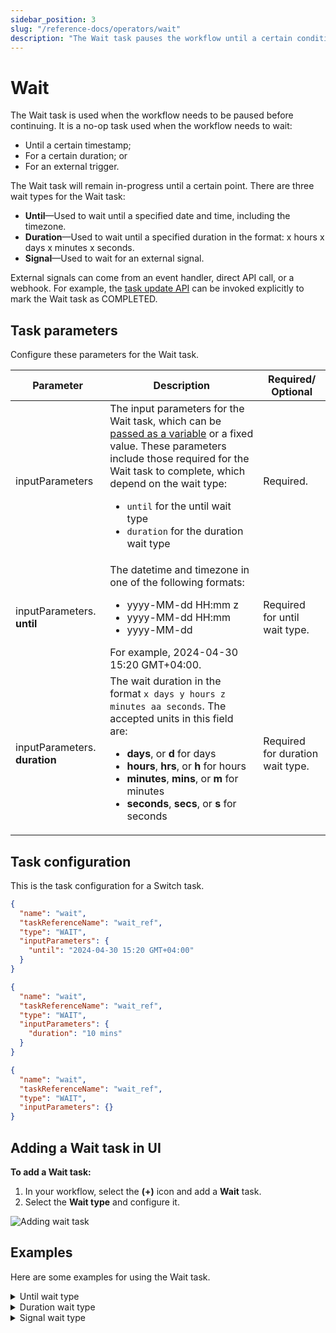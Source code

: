 ```yaml
---
sidebar_position: 3
slug: "/reference-docs/operators/wait"
description: "The Wait task pauses the workflow until a certain condition is met."
---
```



# Wait

The Wait task is used when the workflow needs to be paused before continuing. It is a no-op task used when the workflow needs to wait:

- Until a certain timestamp;
- For a certain duration; or
- For an external trigger.

The Wait task will remain in-progress until a certain point. There are three wait types for the Wait task:

- **Until**—Used to wait until a specified date and time, including the timezone.
- **Duration**—Used to wait until a specified duration in the format: x hours x days x minutes x seconds.
- **Signal**—Used to wait for an external signal.

External signals can come from an event handler, direct API call, or a webhook. For example, the [task update API](https://orkes.io/content/reference-docs/api/task/update-task-status-in-workflow) can be invoked explicitly to mark the Wait task as COMPLETED.

## Task parameters

Configure these parameters for the Wait task.

| Parameter                     | Description                                                                                                                                                                                                                                                                                                                                                                       | Required/ Optional               |
| ----------------------------- | --------------------------------------------------------------------------------------------------------------------------------------------------------------------------------------------------------------------------------------------------------------------------------------------------------------------------------------------------------------------------------- | -------------------------------- |
| inputParameters               | The input parameters for the Wait task, which can be [passed as a variable](https://orkes.io/content/developer-guides/passing-inputs-to-task-in-conductor) or a fixed value. These parameters include those required for the Wait task to complete, which depend on the wait type:<ul><li>`until` for the until wait type</li><li>`duration` for the duration wait type</li></ul> | Required.                        |
| inputParameters. **until**    | The datetime and timezone in one of the following formats:<ul><li>yyyy-MM-dd HH:mm z</li><li>yyyy-MM-dd HH:mm</li><li>yyyy-MM-dd</li></ul>For example, 2024-04-30 15:20 GMT+04:00.                                                                                                                                                                                                | Required for until wait type.    |
| inputParameters. **duration** | The wait duration in the format `x days y hours z minutes aa seconds`. The accepted units in this field are:<ul><li>**days**, or **d** for days</li><li>**hours**, **hrs**, or **h** for hours</li><li>**minutes**, **mins**, or **m** for minutes</li><li>**seconds**, **secs**, or **s** for seconds</li></ul>                                                                  | Required for duration wait type. |

## Task configuration

This is the task configuration for a Switch task.

<Tabs>
<TabItem value="until" label="until">

```json
{
  "name": "wait",
  "taskReferenceName": "wait_ref",
  "type": "WAIT",
  "inputParameters": {
    "until": "2024-04-30 15:20 GMT+04:00"
  }
}
```

</TabItem>

<TabItem value="duration" label="duration">

```json
{
  "name": "wait",
  "taskReferenceName": "wait_ref",
  "type": "WAIT",
  "inputParameters": {
    "duration": "10 mins"
  }
}
```

</TabItem>

<TabItem value="signal" label="signal">

```json
{
  "name": "wait",
  "taskReferenceName": "wait_ref",
  "type": "WAIT",
  "inputParameters": {}
}
```

</TabItem>
</Tabs>

## Adding a Wait task in UI

**To add a Wait task:**

1. In your workflow, select the **(+)** icon and add a **Wait** task.
2. Select the **Wait type** and configure it.

<p><img src="/content/img/ui-guide-wait-task.png" alt="Adding wait task" /></p>

## Examples

Here are some examples for using the Wait task.

<details>
<summary>Until wait type</summary>

<p>
The following task is configured to wait until Dec 25, 2026, 9AM.
</p>

```json
// Wait task definition

{
  "name": "wait",
  "taskReferenceName": "wait_ref",
  "type": "WAIT",
  "inputParameters": {
    "until": "2026-12-25 09:00 GMT+04:00"
  }
}
```

To pass the Wait task parameter as a variable, you can define a workflow input parameter and use it in the Wait task.

```json
// workflow definition

"inputParameters": [
  "waitUntil"
],
```

The Wait task can reference the workflow input parameter using `${workflow.input.variableName}`, replacing `variableName` with the actual variable name.

```json
// Wait task definition

{
  "name": "wait",
  "taskReferenceName": "wait_ref",
  "type": "WAIT",
  "inputParameters": {
    "until": "${workflow.input.waitUntil}"
  }
}
```

Now, the wait timestamp can be defined at runtime. When running the workflow, you can pass the a specific value as the input:

```json
// workflow inputs

{
  "waitUntil": "2024-04-23 15:46 GMT+04:00"
}
```

Based on the input, the workflow waits until 03:46 PM on 23 April 2024.

</details>

<details>
<summary>Duration wait type</summary>

The following task is configured to wait for 28 days.

```json
// Wait task definition

{
  "name": "wait",
  "taskReferenceName": "wait_ref",
  "type": "WAIT",
  "inputParameters": {
    "duration": "28 days"
  }
}
```

<p align="center"><img src="/content/img/wait-for-28-days.png" alt="Wait for 28 days" width="70%" height="auto"></img></p>

To pass the Wait task parameter as a variable, you can define a workflow input parameter and use it in the Wait task.

```json
// workflow definition

"inputParameters": [
  "waitDuration"
],
```

The Wait task can reference the workflow input parameter using `${workflow.input.variableName}`, replacing `variableName` with the actual variable name.

```json
// Wait task definition

{
  "name": "wait",
  "taskReferenceName": "wait_ref",
  "type": "WAIT",
  "inputParameters": {
    "until": "${workflow.input.waitDuration}"
  }
}
```

Now, the wait duration can be defined at runtime. When running the workflow, you can pass the a specific value as the input:

```json
// workflow inputs

{
  "waitDuration": "1 mins 02 seconds"
}
```

Based on the input, the workflow waits for 1 minute 2 seconds.

</details>

<details>
<summary>Signal wait type</summary>

You can configure the wait type to be signal, which can come from an event handler, direct API call, or webhook.

Here’s a snippet of a Wait task awaiting an external signal from an API call:

```json
{
  "name": "wait",
  "taskReferenceName": "wait_ref",
  "type": "WAIT",
  "inputParameters": {}
}
```

Once the workflow is run, the Wait task will be in an “In Progress” state. Once the external signal is ready, you can manually mark the task as completed either [using API](https://orkes.io/content/reference-docs/api/task/update-task-status-in-workflow) or from UI, as shown below:

<p align="center"><img src="/content/img/wait-for-signal.png" alt="Wait type configured as signal" width="70%" height="auto"></img></p>

</details>
